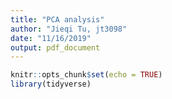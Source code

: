 ```yaml
---
title: "PCA analysis"
author: "Jieqi Tu, jt3098"
date: "11/16/2019"
output: pdf_document
---
```


```r
knitr::opts_chunk$set(echo = TRUE)
library(tidyverse)
```
